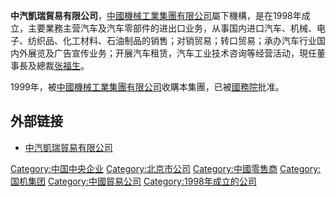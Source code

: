 {{unreferenced|time=2016-12-21T14:26:05+00:00}}

'''中汽凱瑞貿易有限公司'''，[[中國機械工業集團有限公司|中國機械工業集團有限公司]]屬下機構，是在1998年成立，主要業務主营汽车及汽车零部件的进出口业务，从事国内进口汽车、机械、电子、纺织品、化工材料、石油制品的销售；对销贸易；转口贸易；承办汽车行业国内外展览及广告宣传业务；开展汽车租赁，汽车工业技术咨询等经营活动，現任董事長及總裁[[张福生|张福生]]。

1999年，被[[中國機械工業集團有限公司|中國機械工業集團有限公司]]收購本集團，已被[[中华人民共和国国务院|國務院]]批准。

== 外部链接 ==
* [http://www.caiec.cn 中汽凱瑞貿易有限公司]{{Wayback|url=http://www.caiec.cn/ |date=20191229042001 }}

[[Category:中国中央企业|Category:中国中央企业]]
[[Category:北京市公司|Category:北京市公司]]
[[Category:中國零售商|Category:中國零售商]]
[[Category:国机集团|Category:国机集团]]
[[Category:中國貿易公司|Category:中國貿易公司]]
[[Category:1998年成立的公司|Category:1998年成立的公司]]
{{china-company-stub}}